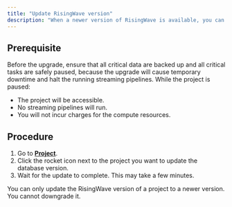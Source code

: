 ```yaml
---
title: "Update RisingWave version"
description: "When a newer version of RisingWave is available, you can update the database version of your project to the latest. See the [Release Notes of RisingWave](/changelog/release-notes) for feature updates of each version."
---
```


## Prerequisite

Before the upgrade, ensure that all critical data are backed up and all critical tasks are safely paused, because the upgrade will cause temporary downtime and halt the running streaming pipelines. While the project is paused:

* The project will be accessible.
* No streaming pipelines will run.
* You will not incur charges for the compute resources.

## Procedure

1. Go to [**Project**](https://cloud.risingwave.com/project/home/).
2. Click the rocket icon next to the project you want to update the database version.
3. Wait for the update to complete. This may take a few minutes.

<Note>
You can only update the RisingWave version of a project to a newer version. You cannot downgrade it.
</Note>
